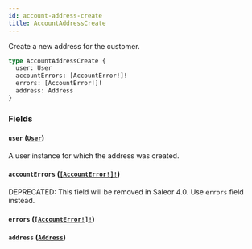 ```yaml
---
id: account-address-create
title: AccountAddressCreate
---
```


Create a new address for the customer.

```graphql
type AccountAddressCreate {
  user: User
  accountErrors: [AccountError!]!
  errors: [AccountError!]!
  address: Address
}
```

### Fields

#### `user` ([`User`](../../../developer/api-reference/objects/user))

A user instance for which the address was created.

#### `accountErrors` ([`[AccountError!]!`](../../../developer/api-reference/objects/account-error))

<span class="badge badge--warning">DEPRECATED: This field will be removed in Saleor 4.0. Use `errors` field instead.</span>

#### `errors` ([`[AccountError!]!`](../../../developer/api-reference/objects/account-error))

#### `address` ([`Address`](../../../developer/api-reference/objects/address))
